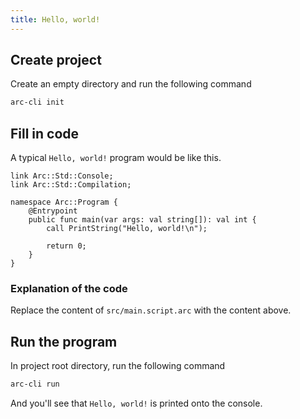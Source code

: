 ```yaml
---
title: Hello, world!
---
```


## Create project

Create an empty directory and run the following command

```bash
arc-cli init
```

## Fill in code

A typical `Hello, world!` program would be like this.

```
link Arc::Std::Console;
link Arc::Std::Compilation;

namespace Arc::Program {
    @Entrypoint
    public func main(var args: val string[]): val int {
        call PrintString("Hello, world!\n");

        return 0;
    }
}
```

### Explanation of the code

Replace the content of `src/main.script.arc` with the content above.

## Run the program

In project root directory, run the following command

```bash
arc-cli run
```

And you'll see that `Hello, world!` is printed onto the console.
